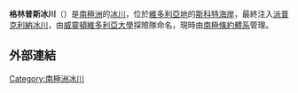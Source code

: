 {{coord|78|16|S|162|46|E|source:GNIS|display=title}}

'''格林普斯冰川'''（{{lang-en|Glimpse Glacier}}）是[[南極洲|南極洲]]的[[冰川|冰川]]，位於[[維多利亞地|維多利亞地]]的[[斯科特海岸|斯科特海岸]]，最終注入[[派普克利納冰川|派普克利納冰川]]，由[[威靈頓維多利亞大學|威靈頓維多利亞大學]]探險隊命名，現時由[[南極條約體系|南極條約體系]]管理。

==外部連結==
{{cite gnis | type = antarid | id = 5746| name = Glimpse Glacier | accessdate = 2012-04-26}}

{{DEFAULTSORT:Glimpse Glacier}}
[[Category:南極洲冰川|Category:南極洲冰川]]


{{ScottCoast-geo-stub}}